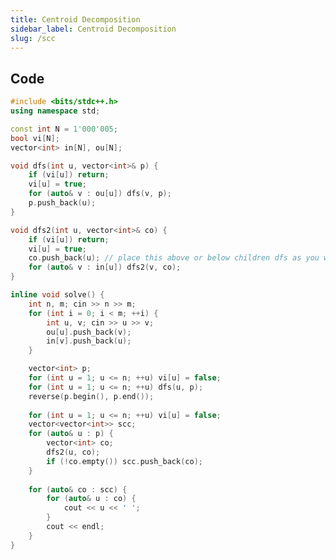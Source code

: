 ```yaml
---
title: Centroid Decomposition
sidebar_label: Centroid Decomposition
slug: /scc
---
```


## Code

```cpp
#include <bits/stdc++.h>
using namespace std;

const int N = 1'000'005;
bool vi[N];
vector<int> in[N], ou[N];

void dfs(int u, vector<int>& p) {
    if (vi[u]) return;
    vi[u] = true;
    for (auto& v : ou[u]) dfs(v, p);
    p.push_back(u);
}

void dfs2(int u, vector<int>& co) {
    if (vi[u]) return;
    vi[u] = true;
    co.push_back(u); // place this above or below children dfs as you wish
    for (auto& v : in[u]) dfs2(v, co);
}

inline void solve() {
    int n, m; cin >> n >> m;
    for (int i = 0; i < m; ++i) {
        int u, v; cin >> u >> v;
        ou[u].push_back(v);
        in[v].push_back(u);
    }

    vector<int> p;
    for (int u = 1; u <= n; ++u) vi[u] = false;
    for (int u = 1; u <= n; ++u) dfs(u, p);
    reverse(p.begin(), p.end());
    
    for (int u = 1; u <= n; ++u) vi[u] = false;
    vector<vector<int>> scc;
    for (auto& u : p) {
        vector<int> co;
        dfs2(u, co);
        if (!co.empty()) scc.push_back(co);
    }
    
    for (auto& co : scc) {
        for (auto& u : co) {
            cout << u << ' ';
        }
        cout << endl;
    }
}
```

